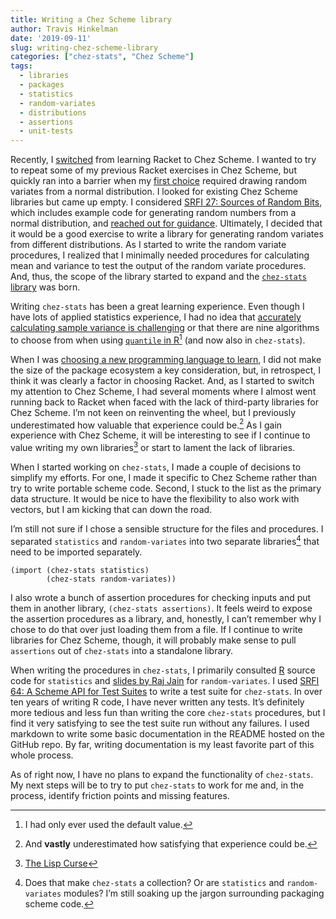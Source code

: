 ```yaml
---
title: Writing a Chez Scheme library
author: Travis Hinkelman
date: '2019-09-11'
slug: writing-chez-scheme-library
categories: ["chez-stats", "Chez Scheme"]
tags:
  - libraries
  - packages
  - statistics
  - random-variates
  - distributions
  - assertions
  - unit-tests
---
```


Recently, I [switched](/post/exploring-scheme-implementations/) from learning Racket to Chez Scheme. I wanted to try to repeat some of my previous Racket exercises in Chez Scheme, but quickly ran into a barrier when my [first choice](/post/stochastic-population-model-r-racket/) required drawing random variates from a normal distribution. I looked for existing Chez Scheme libraries but came up empty. I considered [SRFI 27: Sources of Random Bits](https://srfi.schemers.org/srfi-27/srfi-27.html), which includes example code for generating random numbers from a normal distribution, and [reached out for guidance](https://www.reddit.com/r/scheme/comments/cnw0cy/generating_random_variates/). Ultimately, I decided that it would be a good exercise to write a library for generating random variates from different distributions. As I started to write the random variate procedures, I realized that I minimally needed procedures for calculating mean and variance to test the output of the random variate procedures. And, thus, the scope of the library started to expand and the [`chez-stats` library](https://github.com/hinkelman/chez-stats) was born. 

Writing `chez-stats` has been a great learning experience. Even though I have lots of applied statistics experience, I had no idea that [accurately calculating sample variance is challenging](https://www.johndcook.com/blog/standard_deviation/) or that there are nine algorithms to choose from when using [`quantile` in R](https://stat.ethz.ch/R-manual/R-devel/library/stats/html/quantile.html)^[I had only ever used the default value.] (and now also in `chez-stats`). 

When I was [choosing a new programming language to learn](/post/programming-horizons/), I did not make the size of the package ecosystem a key consideration, but, in retrospect, I think it was clearly a factor in choosing Racket. And, as I started to switch my attention to Chez Scheme, I had several moments where I almost went running back to Racket when faced with the lack of third-party libraries for Chez Scheme. I'm not keen on reinventing the wheel, but I previously underestimated how valuable that experience could be.^[And **vastly** underestimated how satisfying that experience could be.] As I gain experience with Chez Scheme, it will be interesting to see if I continue to value writing my own libraries^[[The Lisp Curse](http://www.winestockwebdesign.com/Essays/Lisp_Curse.html)] or start to lament the lack of libraries.

When I started working on `chez-stats`, I made a couple of decisions to simplify my efforts. For one, I made it specific to Chez Scheme rather than try to write portable scheme code. Second, I stuck to the list as the primary data structure. It would be nice to have the flexibility to also work with vectors, but I am kicking that can down the road.

I'm still not sure if I chose a sensible structure for the files and procedures. I separated `statistics` and `random-variates` into two separate libraries^[Does that make `chez-stats` a collection? Or are `statistics` and `random-variates` modules? I'm still soaking up the jargon surrounding packaging scheme code.] that need to be imported separately.

```
(import (chez-stats statistics)
        (chez-stats random-variates))
```

I also wrote a bunch of assertion procedures for checking inputs and put them in another library, `(chez-stats assertions)`. It feels weird to expose the assertion procedures as a library, and, honestly, I can't remember why I chose to do that over just loading them from a file. If I continue to write libraries for Chez Scheme, though, it will probably make sense to pull `assertions` out of `chez-stats` into a standalone library. 

When writing the procedures in `chez-stats`, I primarily consulted [R](https://www.r-project.org) source code for `statistics` and [slides by Raj Jain](https://www.cse.wustl.edu/~jain/books/ftp/ch5f_slides.pdf) for `random-variates`. I used [SRFI 64: A Scheme API for Test Suites](https://srfi.schemers.org/srfi-64/srfi-64.html) to write a test suite for `chez-stats`. In over ten years of writing R code, I have never written any tests. It's definitely more tedious and less fun than writing the core `chez-stats` procedures, but I find it very satisfying to see the test suite run without any failures. I used markdown to write some basic documentation in the README hosted on the GitHub repo. By far, writing documentation is my least favorite part of this whole process.

As of right now, I have no plans to expand the functionality of `chez-stats`. My next steps will be to try to put `chez-stats` to work for me and, in the process, identify friction points and missing features. 
